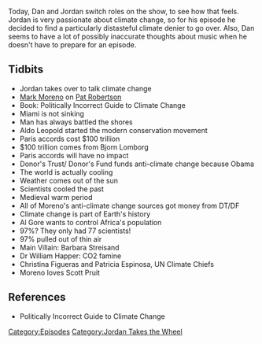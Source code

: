 {{DEFAULTSORT:
    #_EPISODE_0263:Jordan Takes The Wheel
}}{{Episode
    | title           = Jordan Takes The Wheel
    | caption         = Listen to this episode on [https://knowledgefight.libsyn.com/knowledge-fight-jordan-takes-the-wheel Libsyn] [https://open.spotify.com/episode/4ugzw7CcWgtIFU7poAKj0p Spotify], Read the [[Transcript/263: Jordan Takes The Wheel|Unofficial Transcript]]
    | episodeNumber   = 263
    | length          = 01:58:37
    | airDate         = February 13, 2019
    | episodeType     = [[:Category:Jordan Takes the Wheel|Jordan Takes the Wheel]]
    | appearance      = [[Mark Moreno]], [[Pat Robertson]], [[Aldo Leopold]], [[Bjorn Lomborg]], [[Al Gore]], [[Barbara Streisand]], [[Dr William Happer]], [[Christina Figueras]], [[Patricia Espinosa]], [[Scott Pruit]]
    | oocDrop         = Is Mars getting cooler?
    | previousEpisode = [[262: April 14, 2009]]
    | nextEpisode     = [[264: February 11-13, 2019]]
}}

{{Stub}}

Today, Dan and Jordan switch roles on the show, to see how that feels. Jordan is very passionate about climate change, so for his episode he decided to find a particularly distasteful climate denier to go over. Also, Dan seems to have a lot of possibly inaccurate thoughts about music when he doesn't have to prepare for an episode.

==Tidbits==

*Jordan takes over to talk climate change
*[[Mark Moreno]] on [[Pat Robertson]]
*Book: Politically Incorrect Guide to Climate Change
*Miami is not sinking
*Man has always battled the shores
*Aldo Leopold started the modern conservation movement
*Paris accords cost $100 trillion
*$100 trillion comes from Bjorn Lomborg
*Paris accords will have no impact
*Donor's Trust/ Donor's Fund funds anti-climate change because Obama
*The world is actually cooling
*Weather comes out of the sun
*Scientists cooled the past
*Medieval warm period
*All of Moreno's anti-climate change sources got money from DT/DF
*Climate change is part of Earth's history
*Al Gore wants to control Africa's population
*97%? They only had 77 scientists!
*97% pulled out of thin air
*Main Villain: Barbara Streisand
*Dr William Happer: CO2 famine
*Christina Figueras and Patricia Espinosa, UN Climate Chiefs
*Moreno loves Scott Pruit

==References==

*Politically Incorrect Guide to Climate Change

[[Category:Episodes]]
[[Category:Jordan Takes the Wheel]]
